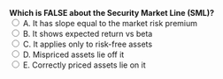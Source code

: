 ::: {.question-block}
<form onsubmit="event.preventDefault(); checkAnswer('module2_mcq_q85')" data-correct-answer="C">
<strong style="display: block;">Which is FALSE about the Security Market Line (SML)?</strong>
<label><input type="radio" name="module2_mcq_q85" value="A"> A. It has slope equal to the market risk premium</label><br>
<label><input type="radio" name="module2_mcq_q85" value="B"> B. It shows expected return vs beta</label><br>
<label><input type="radio" name="module2_mcq_q85" value="C"> C. It applies only to risk-free assets</label><br>
<label><input type="radio" name="module2_mcq_q85" value="D"> D. Mispriced assets lie off it</label><br>
<label><input type="radio" name="module2_mcq_q85" value="E"> E. Correctly priced assets lie on it</label><br>
</form>
<div id="feedback-module2_mcq_q85" class="feedback" data-status="" style="display:none;">
✅ Correct: C. The SML applies to all assets, not just risk-free.
</div>
:::
